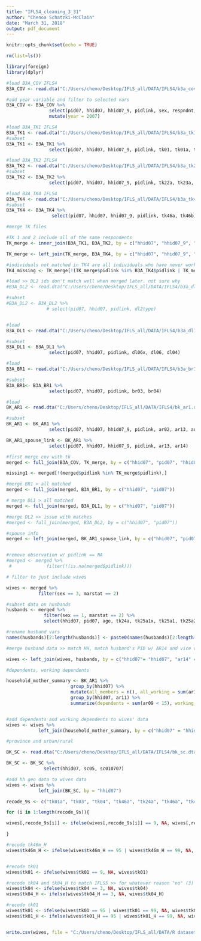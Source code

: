 ```yaml
---
title: "IFLS4_cleaning_3_31"
author: "Chenoa Schatzki-McClain"
date: "March 31, 2018"
output: pdf_document
---
```


```r
knitr::opts_chunk$set(echo = TRUE)
```

```r

rm(list=ls())

```

```r
library(foreign)
library(dplyr)
```

```r

#load B3A_COV IFLS4
B3A_COV <- read.dta("C:/Users/cheno/Desktop/IFLS_all/DATA/IFLS4/b3a_cov.dta")

#add year variable and filter to selected vars
B3A_COV <- B3A_COV %>%
                select(pid07, hhid07, hhid07_9, pidlink, sex, respndnt, marstat, panel, age) %>%
                mutate(year = 2007)
```

```r

#load B3A_TK1 IFLS4
B3A_TK1 <- read.dta("C:/Users/cheno/Desktop/IFLS_all/DATA/IFLS4/b3a_tk1.dta")
#subset
B3A_TK1 <- B3A_TK1 %>%
                select(pid07, hhid07, hhid07_9, pidlink, tk01, tk01a, tk03, tk04, tk05, tk06a, tk07)

#load B3A_TK2 IFLS4
B3A_TK2 <- read.dta("C:/Users/cheno/Desktop/IFLS_all/DATA/IFLS4/b3a_tk2.dta")
#subset
B3A_TK2 <- B3A_TK2 %>%
                select(pid07, hhid07, hhid07_9, pidlink, tk22a, tk23a, tk24a, tk25a1x, tk25a1, tk25a2)

#load B3A_TK4 IFLS4
B3A_TK4 <- read.dta("C:/Users/cheno/Desktop/IFLS_all/DATA/IFLS4/b3a_tk4.dta")
#subset
B3A_TK4 <- B3A_TK4 %>%
                 select(pid07, hhid07, hhid07_9, pidlink, tk46a, tk46b, tk46c, tk46dm, tk46dy, tk46m)

#merge TK files

#TK 1 and 2 include all of the same respondents
TK_merge <- inner_join(B3A_TK1, B3A_TK2, by = c("hhid07", "hhid07_9", "pid07"))

TK_merge <- left_join(TK_merge, B3A_TK4, by = c("hhid07", "hhid07_9", "pid07"))

#individuals not matched in TK4 are all individuals who have never worked or who have not worked since 1999
TK4_missing <- TK_merge[!(TK_merge$pidlink %in% B3A_TK4$pidlink | TK_merge$tk05 ==3 | TK_merge$tk06a == 3),] 

```

```r

#load >> DL2 ids don't match well when merged later. not sure why
#B3A_DL2 <- read.dta("C:/Users/cheno/Desktop/IFLS_all/DATA/IFLS4/b3a_dl2.dta")

#subset
#B3A_DL2 <- B3A_DL2 %>%
               # select(pid07, hhid07, pidlink, dl2type)


#load
B3A_DL1 <- read.dta("C:/Users/cheno/Desktop/IFLS_all/DATA/IFLS4/b3a_dl1.dta")

#subset
B3A_DL1 <- B3A_DL1 %>%
                select(pid07, hhid07, pidlink, dl06x, dl06, dl04)


```

```r

#load
B3A_BR1 <- read.dta("C:/Users/cheno/Desktop/IFLS_all/DATA/IFLS4/b3a_br1.dta")

#subset
B3A_BR1<- B3A_BR1 %>%
                select(pid07, hhid07, pidlink, br03, br04)

```

```r

#load
BK_AR1 <- read.dta("C:/Users/cheno/Desktop/IFLS_all/DATA/IFLS4/bk_ar1.dta")

#subset
BK_AR1 <- BK_AR1 %>%
                select(pid07, hhid07, hhid07_9, pidlink, ar02, ar13, ar14, ar09, ar10, ar11, ar02b, ar15a)

BK_AR1_spouse_link <- BK_AR1 %>%
                select(pid07, hhid07, hhid07_9, pidlink, ar13, ar14)

```


```r

#first merge cov with tk
merged <- full_join(B3A_COV, TK_merge, by = c("hhid07", "pid07", "hhid07_9"))

missing1 <- merged[!(merged$pidlink %in% TK_merge$pidlink),] 

#merge BR1 > all matched
merged <- full_join(merged, B3A_BR1, by = c("hhid07", "pid07"))

# merge DL1 > all matched
merged <- full_join(merged, B3A_DL1, by = c("hhid07", "pid07"))

#merge DL2 >> issue with matches
#merged <- full_join(merged, B3A_DL2, by = c("hhid07", "pid07"))

#spouse info
merged <- left_join(merged, BK_AR1_spouse_link, by = c("hhid07", "pid07"))


#remove observation w/ pidlink == NA
#merged <- merged %>%
 #             filter(!(is.na(merged$pidlink)))

```

```r

# filter to just include wives

wives <- merged %>%
            filter(sex == 3, marstat == 2)

```

```r

#subset data on husbands
husbands <- merged %>%
              filter(sex == 1, marstat == 2) %>%
              select(hhid07, pid07, age, tk24a, tk25a1x, tk25a1, tk25a2, tk46a, tk46b, tk46c, tk46dm, tk46dy, tk46m, tk01, tk01a, tk03, tk04, tk05, tk06a, tk07, dl04, dl06, dl06x, ar14)

#rename husband vars
names(husbands)[2:length(husbands)] <- paste0(names(husbands)[2:length(husbands)], "_H") 

```

```r

#merge husband data >> match HH, match husband's PID w/ AR14 and vice versa

wives <- left_join(wives, husbands, by = c("hhid07"= "hhid07", "ar14" = "pid07_H", "pid07" = "ar14_H"))


```

```r

#dependents, working dependents

household_mother_summary <- BK_AR1 %>%
                        group_by(hhid07) %>%
                        mutate(all_members = n(), all_working = sum(ar15a == 1)) %>%
                        group_by(hhid07, ar11) %>%
                        summarize(dependents = sum(ar09 < 15), working_dependents = sum(ar09 < 15 & ar15a == 1), other_HHM =  mean(all_members) - sum(ar09 <15), other_working = mean(all_working) - sum(ar09 < 15 & ar15a == 1))


#add dependents and working dependents to wives' data
wives <- wives %>%
            left_join(household_mother_summary, by = c("hhid07" = "hhid07", "pid07" = "ar11"))

#province and urban/rural

BK_SC <- read.dta("C:/Users/cheno/Desktop/IFLS_all/DATA/IFLS4/bk_sc.dta")

BK_SC <- BK_SC %>%
              select(hhid07, sc05, sc010707) 

#add hh geo data to wives data
wives <- wives %>%
            left_join(BK_SC, by = "hhid07")

```


```r

recode_9s <- c("tk01a", "tk03", "tk04", "tk46a", "tk24a", "tk46a", "tk46a_H", "tk24a_H", "tk01_H", "tk01a_H", "tk03_H", "tk04_H", "dl06_H")

for (i in 1:length(recode_9s)){

wives[,recode_9s[i]] <- ifelse(wives[,recode_9s[i]] == 9, NA, wives[,recode_9s[i]])

}

#recode tk46m_H
wives$tk46m_H <- ifelse(wives$tk46m_H == 95 | wives$tk46m_H == 99, NA, wives$tk46m_H)


#recode tk01
wives$tk01 <- ifelse(wives$tk01 == 9, NA, wives$tk01)

#recode tk04 and tk04_H to match IFLS5 >> for whatever reason "no" (3) was omitted from responses in IFLS5
wives$tk04 <- ifelse(wives$tk04 == 3, NA, wives$tk04)
wives$tk04_H <- ifelse(wives$tk04_H == 3, NA, wives$tk04_H)

#recode tk01
wives$tk01 <- ifelse(wives$tk01 == 95 | wives$tk01 == 99, NA, wives$tk01)
wives$tk01_H <- ifelse(wives$tk01_H == 95 | wives$tk01_H == 99, NA, wives$tk01_H)



```

```r

write.csv(wives, file = "C:/Users/cheno/Desktop/IFLS_all/DATA/R datasets/IFLS4.csv")

```